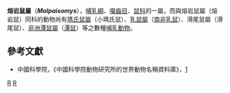 {{Automatic taxobox
| taxon = Malpaisomys
| image = 
| image_caption = 
| authority = Hutterer, Lopez-Martinez & [[Jacques_Michaux|Michaux]], 1988
| species = '''''M. insularis'''''
| binomial = ''Malpaisomys insularis''
| binomial_authority = Hutterer, Lopez-Martinez & Michaux, 1988
}}

'''熔岩鼠屬'''（'''''Malpaisomys'''''），[[哺乳綱|哺乳綱]]、[[囓齒目|囓齒目]]、[[鼠科|鼠科]]的一屬，而與熔岩鼠屬（熔岩鼠）同科的動物尚有[[瑪氏鼠屬|瑪氏鼠屬]]（小瑪氏鼠）、[[乳鼠屬|乳鼠屬]]（[[南非乳鼠|南非乳鼠]]）、滑尾鼠屬（滑尾鼠）、[[非洲潭鼠屬|非洲潭鼠屬]]（[[潭鼠|潭鼠]]）等之數種[[哺乳動物|哺乳動物]]。

==參考文獻==
*中國科學院，《中國科學院動物研究所的世界動物名稱資料庫》，[https://web.archive.org/web/20050718232917/http://vzd.brim.ac.cn/division/fauna/index.asp]

{{Taxonbar|from=Q256811}}

[[Category:鼠亚科|R]]
[[Category:1988年描述的分类群|R]]